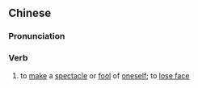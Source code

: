 ==Chinese==
{{zh-forms|s=现眼}}

===Pronunciation===
{{zh-pron
|m=xiànyǎn
|c=jin6 ngaan5
|mn=qz,xm,zz:hiān-gán
|cat=v
}}

===Verb===
{{zh-verb}}

# to [[make]] a [[spectacle]] or [[fool]] of [[oneself]]; to [[lose face]]